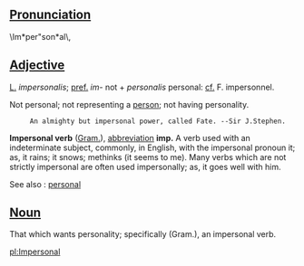 ==[[Pronunciation]]==
\Im*per"son*al\,

==[[Adjective]]==
[[L.]] ''impersonalis''; [[pref.]] ''im-'' not + ''personalis'' personal: [[cf.]] F. impersonnel.

Not personal; not representing a [[person]]; not having personality.

      An almighty but impersonal power, called Fate. --Sir J.Stephen.

'''Impersonal verb''' ([[Gram.]]), [[abbreviation]] '''imp.''' A verb used with an indeterminate subject, commonly, in English, with the impersonal pronoun it; as, it rains; it snows; methinks (it seems to me). Many verbs which are not strictly impersonal are often used impersonally; as, it goes well with him.

See also : [[personal]]


==[[Noun]]==
That which wants personality; specifically (Gram.), an impersonal verb.

[[pl:Impersonal]]
